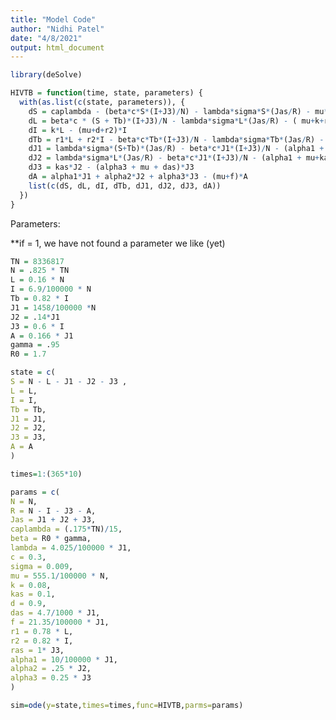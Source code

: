 ```yaml
---
title: "Model Code"
author: "Nidhi Patel"
date: "4/8/2021"
output: html_document
---
```


```r
library(deSolve)
```

```r
HIVTB = function(time, state, parameters) {
  with(as.list(c(state, parameters)), {
    dS = caplambda - (beta*c*S*(I+J3)/N) - lambda*sigma*S*(Jas/R) - mu*S
    dL = beta*c * (S + Tb)*(I+J3)/N - lambda*sigma*L*(Jas/R) - ( mu+k+r1)*L
    dI = k*L - (mu+d+r2)*I
    dTb = r1*L + r2*I - beta*c*Tb*(I+J3)/N - lambda*sigma*Tb*(Jas/R) - mu*Tb
    dJ1 = lambda*sigma*(S+Tb)*(Jas/R) - beta*c*J1*(I+J3)/N - (alpha1 + mu)*J1 + ras*J2
    dJ2 = lambda*sigma*L*(Jas/R) - beta*c*J1*(I+J3)/N - (alpha1 + mu+kas+ras)*J2
    dJ3 = kas*J2 - (alpha3 + mu + das)*J3
    dA = alpha1*J1 + alpha2*J2 + alpha3*J3 - (mu+f)*A
    list(c(dS, dL, dI, dTb, dJ1, dJ2, dJ3, dA))
  })
}
```

Parameters:

**if = 1, we have not found a parameter we like (yet)
```r
TN = 8336817
N = .825 * TN
L = 0.16 * N
I = 6.9/100000 * N
Tb = 0.82 * I
J1 = 1458/100000 *N
J2 = .14*J1
J3 = 0.6 * I
A = 0.166 * J1
gamma = .95
R0 = 1.7

state = c(
S = N - L - J1 - J2 - J3 ,
L = L,
I = I,
Tb = Tb,
J1 = J1,
J2 = J2,
J3 = J3,
A = A
)

times=1:(365*10)

params = c(
N = N,
R = N - I - J3 - A,
Jas = J1 + J2 + J3,
caplambda = (.175*TN)/15,
beta = R0 * gamma,
lambda = 4.025/100000 * J1,
c = 0.3,
sigma = 0.009,
mu = 555.1/100000 * N,
k = 0.08,
kas = 0.1,
d = 0.9,
das = 4.7/1000 * J1,
f = 21.35/100000 * J1,
r1 = 0.78 * L,
r2 = 0.82 * I,
ras = 1* J3,
alpha1 = 10/100000 * J1,
alpha2 = .25 * J2,
alpha3 = 0.25 * J3
)
```


```r
sim=ode(y=state,times=times,func=HIVTB,parms=params)
```

